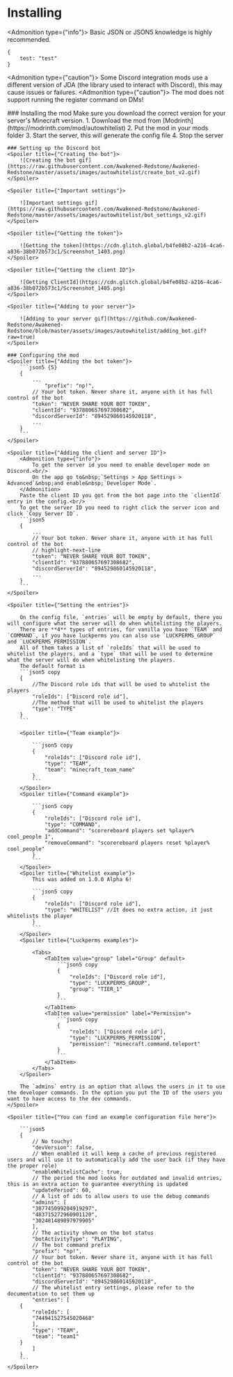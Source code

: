 
# Installing

<Admonition type={"info"}>
    Basic JSON or JSON5 knowledge is highly recommended.
</Admonition>

```json5
{
    test: "test"
}
```

<Admonition type={"caution"}>
    Some Discord integration mods use a different version of JDA (the library used to interact with Discord), this may cause issues or failures.
</Admonition>
<Admonition type={"caution"}>
    The mod does not support running the register command on DMs!
</Admonition>

<Steps>
    ### Installing the mod
    <Admonition type={"info"}>
        Make sure you download the correct version for your server's Minecraft version.
    </Admonition>
    1. Download the mod from [Modrinth](https://modrinth.com/mod/autowhitelist)
    2. Put the mod in your mods folder
    3. Start the server, this will generate the config file
    4. Stop the server

    ### Setting up the Discord bot
    <Spoiler title={"Creating the bot"}>
        ![Creating the bot gif](https://raw.githubusercontent.com/Awakened-Redstone/Awakened-Redstone/master/assets/images/autowhitelist/create_bot_v2.gif)
    </Spoiler>

    <Spoiler title={"Important settings"}>

        ![Important settings gif](https://raw.githubusercontent.com/Awakened-Redstone/Awakened-Redstone/master/assets/images/autowhitelist/bot_settings_v2.gif)
    </Spoiler>

    <Spoiler title={"Getting the token"}>

        ![Getting the token](https://cdn.glitch.global/b4fe08b2-a216-4ca6-a836-38b072b573c1/Screenshot_1403.png)
    </Spoiler>

    <Spoiler title={"Getting the client ID"}>

        ![Getting ClientId](https://cdn.glitch.global/b4fe08b2-a216-4ca6-a836-38b072b573c1/Screenshot_1405.png)
    </Spoiler>

    <Spoiler title={"Adding to your server"}>

        ![Adding to your server gif](https://github.com/Awakened-Redstone/Awakened-Redstone/blob/master/assets/images/autowhitelist/adding_bot.gif?raw=true)
    </Spoiler>

    ### Configuring the mod
    <Spoiler title={"Adding the bot token"}>
        ```json5 {5}
        {
            ...
                "prefix": "np!",
            // Your bot token. Never share it, anyone with it has full control of the bot
            "token": "NEVER SHARE YOUR BOT TOKEN",
            "clientId": "937880657697308682",
            "discordServerId": "894529860145920118",
            ...
        }
        ```
    </Spoiler>

    <Spoiler title={"Adding the client and server ID"}>
        <Admonition type={"info"}>
            To get the server id you need to enable developer mode on Discord.<br/>
            On the app go to&nbsp;`Settings > App Settings > Advanced`&nbsp;and enable&nbsp;`Developer Mode`.
        </Admonition>
        Paste the client ID you got from the bot page into the `clientId` entry in the config.<br/>
        To get the server ID you need to right click the server icon and click `Copy Server ID`.
        ```json5
        {
            ...
            // Your bot token. Never share it, anyone with it has full control of the bot
            // highlight-next-line
            "token": "NEVER SHARE YOUR BOT TOKEN",
            "clientId": "937880657697308682",
            "discordServerId": "894529860145920118",
            ...
        }
        ```
    </Spoiler>

    <Spoiler title={"Setting the entries"}>

        On the config file, `entries` will be empty by default, there you will configure what the server will do when whitelisting the players.
        There are **4** types of entries, for vanilla you have `TEAM` and `COMMAND`, if you have luckperms you can also use `LUCKPERMS_GROUP` and `LUCKPERMS_PERMISSION`.
        All of them takes a list of `roleIds` that will be used to whitelist the players, and a `type` that will be used to determine what the server will do when whitelisting the players.
        The default format is
        ```json5 copy
        {
            //The Discord role ids that will be used to whitelist the players
            "roleIds": ["Discord role id"],
            //The method that will be used to whitelist the players
            "type": "TYPE"
        }
        ```

        <Spoiler title={"Team example"}>

            ```json5 copy
            {
                "roleIds": ["Discord role id"],
                "type": "TEAM",
                "team": "minecraft_team_name"
            }
            ```
        </Spoiler>
        <Spoiler title={"Command example"}>

            ```json5 copy
            {
                "roleIds": ["Discord role id"],
                "type": "COMMAND",
                "addCommand": "scorereboard players set %player% cool_people 1",
                "removeCommand": "scorereboard players reset %player% cool_people"
            }
            ```
        </Spoiler>
        <Spoiler title={"Whitelist example"}>
            This was added on 1.0.0 Alpha 6!

            ```json5 copy
            {
                "roleIds": ["Discord role id"],
                "type": "WHITELIST" //It does no extra action, it just whitelists the player
            }
            ```
        </Spoiler>
        <Spoiler title={"Luckperms examples"}>

            <Tabs>
                <TabItem value="group" label="Group" default>
                    ```json5 copy
                    {
                        "roleIds": ["Discord role id"],
                        "type": "LUCKPERMS_GROUP",
                        "group": "TIER_1"
                    }
                    ```
                </TabItem>
                <TabItem value="permission" label="Permission">
                    ```json5 copy
                    {
                        "roleIds": ["Discord role id"],
                        "type": "LUCKPERMS_PERMISSION",
                        "permission": "minecraft.command.teleport"
                    }
                    ```
                </TabItem>
            </Tabs>
        </Spoiler>

        The `admins` entry is an option that allows the users in it to use the developer commands. In the option you put the ID of the users you want to have access to the dev commands.
    </Spoiler>

    <Spoiler title={"You can find an example configuration file here"}>

        ```json5
        {
            // No touchy!
            "devVersion": false,
            // When enabled it will keep a cache of previous registered users and will use it to automatically add the user back (if they have the proper role)
            "enableWhitelistCache": true,
            // The period the mod looks for outdated and invalid entries, this is an extra action to guarantee everything is updated
            "updatePeriod": 60,
            // A list of ids to allow users to use the debug commands
            "admins": [
            "387745099204919297",
            "483715272960901120",
            "302481489897979905"
            ],
            // The activity shown on the bot status
            "botActivityType": "PLAYING",
            // The bot command prefix
            "prefix": "np!",
            // Your bot token. Never share it, anyone with it has full control of the bot
            "token": "NEVER SHARE YOUR BOT TOKEN",
            "clientId": "937880657697308682",
            "discordServerId": "894529860145920118",
            // The whitelist entry settings, please refer to the documentation to set them up
            "entries": [
        {
            "roleIds": [
            "744941527545020468"
            ],
            "type": "TEAM",
            "team": "team1"
        }
            ]
        }
        ```
    </Spoiler>

</Steps>